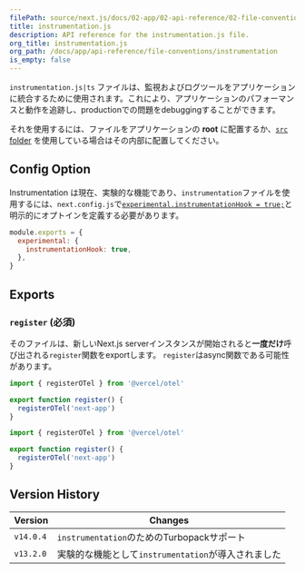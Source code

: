 ```yaml
---
filePath: source/next.js/docs/02-app/02-api-reference/02-file-conventions/instrumentation.mdx
title: instrumentation.js
description: API reference for the instrumentation.js file.
org_title: instrumentation.js
org_path: /docs/app/api-reference/file-conventions/instrumentation
is_empty: false
---
```


`instrumentation.js|ts` ファイルは、監視およびログツールをアプリケーションに統合するために使用されます。これにより、アプリケーションのパフォーマンスと動作を追跡し、productionでの問題をdebuggingすることができます。

それを使用するには、ファイルをアプリケーションの **root** に配置するか、[`src` folder](/ja/javascript/next.js/v14/02-app/01-building-your-application/07-configuring/06-src-directory) を使用している場合はその内部に配置してください。

## Config Option

 Instrumentation は現在、実験的な機能であり、`instrumentation`ファイルを使用するには、`next.config.js`で[`experimental.instrumentationHook = true;`](/ja/javascript/next.js/v14/02-app/02-api-reference/05-next-config-js/instrumentationHook)と明示的にオプトインを定義する必要があります。

```js:next.config.js
module.exports = {
  experimental: {
    instrumentationHook: true,
  },
}
```

## Exports

### `register` (必須)

そのファイルは、新しいNext.js serverインスタンスが開始されると**一度だけ**呼び出される`register`関数をexportします。 `register`はasync関数である可能性があります。

```ts:instrumentation.ts
import { registerOTel } from '@vercel/otel'

export function register() {
  registerOTel('next-app')
}
```

```js:instrumentation.js
import { registerOTel } from '@vercel/otel'

export function register() {
  registerOTel('next-app')
}
```

## Version History

| Version | Changes |
| --------- | ------------------------------------------------------- |
| `v14.0.4` | `instrumentation`のためのTurbopackサポート |
| `v13.2.0` | 実験的な機能として`instrumentation`が導入されました |
